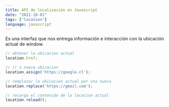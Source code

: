 ```yaml
---
title: API de localización en Javascript
date: "2021-10-01"
tags: ["location"]
language: javascript
---
```


Es una interfaz que nos entrega información e interacción con la ubicación actual de window.

```javascript:index.js {2, 5, 8}
// obtener la ubicacion actual
location.href;

// ir a nueva ubicacion
location.assign('https://google.cl');

// remplazar la ubicacion actual por una nueva
location.replace('https://gmail.com');

// recarga el contenido de la locacion actual
location.reload();

```
